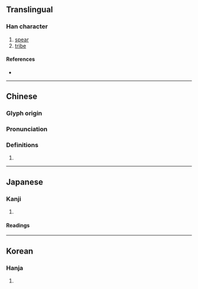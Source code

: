 {{character info}}
==Translingual==

===Han character===
{{Han char|rn=28|rad=厶|as=02|sn=4|four=47731|canj=KNI,XKNI|ids=⿱九厶}}

# [[spear]]
# [[tribe]]

====References====
* {{Han ref|kx=0164.070|dkj=03065|dj=0371.300|hdz=10384.050|uh=53B9|ud=21433|bh=C958|bd=51544}}

----

==Chinese==
{{zh-forms}}

===Glyph origin===
{{Han etym}}

===Pronunciation===
{{zh-pron
|m=róu,qiú
|c=kau2,kau4
|mc=y
|oc=y
|cat=
}}

===Definitions===
{{zh-hanzi}}

# {{rfdef|zh}}

----

==Japanese==

===Kanji===
{{ja-kanji|grade=|rs=厶02}}

# {{rfdef|ja|sort=厶02}}

====Readings====
{{ja-readings|on=[[じう]] (jiu), [[にゆ]] (niyu), [[きう]] (kiu), [[ぐ]] (gu)|kun=}}

----

==Korean==

===Hanja===
{{ko-hanja|hangeul=구}}

# {{rfdef|ko|sort=厶02}}